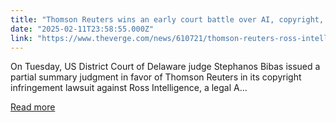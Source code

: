 ```yaml
---
title: "Thomson Reuters wins an early court battle over AI, copyright, and fair use"
date: "2025-02-11T23:58:55.000Z"
link: "https://www.theverge.com/news/610721/thomson-reuters-ross-intelligence-ai-copyright-infringement"
---
```


On Tuesday, US District Court of Delaware judge Stephanos Bibas issued a partial summary judgment in favor of Thomson Reuters in its copyright infringement lawsuit against Ross Intelligence, a legal A...

[Read more](https://www.theverge.com/news/610721/thomson-reuters-ross-intelligence-ai-copyright-infringement)
